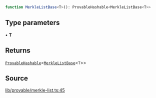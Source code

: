 ```ts
function MerkleListBase<T>(): ProvableHashable<MerkleListBase<T>>
```

## Type parameters

• **T**

## Returns

[`ProvableHashable`](../type-aliases/ProvableHashable.mdx)\<[`MerkleListBase`](../type-aliases/MerkleListBase.mdx)\<`T`\>\>

## Source

[lib/provable/merkle-list.ts:45](https://github.com/o1-labs/o1js/blob/3b1b22555bd0099419efc0703dfdb8b2eb7c3e6f/src/lib/provable/merkle-list.ts#L45)
